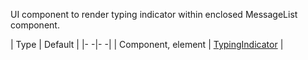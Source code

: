 UI component to render typing indicator within enclosed MessageList component.

| Type | Default |
|- -|- -|
| Component, element | [TypingIndicator](/reactnative/ui-components/typing-indicator) |
